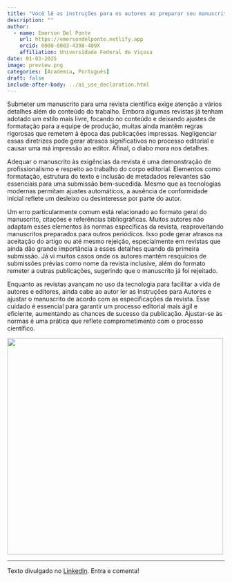 ```yaml
---
title: "Você lê as instruções para os autores ao preparar seu manuscrito?"
description: ""
author:
  - name: Emerson Del Ponte
    url: https://emersondelponte.netlify.app
    orcid: 0000-0003-4398-409X
    affiliation: Universidade Federal de Viçosa
date: 01-03-2025
image: preview.png
categories: [Academia, Português] 
draft: false 
include-after-body: ../ai_use_declaration.html
---
```


Submeter um manuscrito para uma revista científica exige atenção a vários detalhes além do conteúdo do trabalho. Embora algumas revistas já tenham adotado um estilo mais livre, focando no conteúdo e deixando ajustes de formatação para a equipe de produção, muitas ainda mantêm regras rigorosas que remetem à época das publicações impressas. Negligenciar essas diretrizes pode gerar atrasos significativos no processo editorial e causar uma má impressão ao editor. Afinal, o diabo mora nos detalhes.

Adequar o manuscrito às exigências da revista é uma demonstração de profissionalismo e respeito ao trabalho do corpo editorial. Elementos como formatação, estrutura do texto e inclusão de metadados relevantes são essenciais para uma submissão bem-sucedida. Mesmo que as tecnologias modernas permitam ajustes automáticos, a ausência de conformidade inicial reflete um desleixo ou desinteresse por parte do autor.

Um erro particularmente comum está relacionado ao formato geral do manuscrito, citações e referências bibliográficas. Muitos autores não adaptam esses elementos às normas específicas da revista, reaproveitando manuscritos preparados para outros periódicos. Isso pode gerar atrasos na aceitação do artigo ou até mesmo rejeição, especialmente em revistas que ainda dão grande importância a esses detalhes quando da primeira submissão. Já vi muitos casos onde os autores mantém resquícios de submissões prévias como nome da revista inclusive, além do formato remeter a outras publicações, sugerindo que o manuscrito já foi rejeitado.

Enquanto as revistas avançam no uso da tecnologia para facilitar a vida de autores e editores, ainda cabe ao autor ler as Instruções para Autores e ajustar o manuscrito de acordo com as especificações da revista. Esse cuidado é essencial para garantir um processo editorial mais ágil e eficiente, aumentando as chances de sucesso da publicação. Ajustar-se às normas é uma prática que reflete comprometimento com o processo científico.

![](preview.png){fig-align="center" width="500"}

------------------------------------------------------------------------

Texto divulgado no [LinkedIn](https://www.linkedin.com/posts/emerson-m-del-ponte-61678ba1_voc%C3%AA-l%C3%AA-as-instru%C3%A7%C3%B5es-para-os-autores-ao-activity-7280911209015525376-3dvD?utm_source=share&utm_medium=member_desktop). Entra e comenta!
